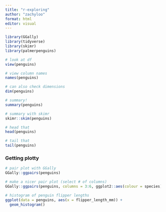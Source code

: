 ```yaml
---
title: "r-exploring"
author: "zachyloo"
format: html
editor: visual
---
```


```r
library(GGally)
library(tidyverse)
library(skimr)
library(palmerpenguins)
```

```r
# look at df
view(penguins)

# view column names
names(penguins)
```

```r
# can also check dimensions
dim(penguins)
```

```r
# summary!
summary(penguins)
```

```r
# summary with skimr
skimr::skim(penguins)
```

```r
# head that
head(penguins)
```

```r
# tail that
tail(penguins)
```

### Getting plotty

```r
# pair plot with GGally
GGally::ggpairs(penguins)
```

```r
# make a nicer pair plot (select # of columns)
GGally::ggpairs(penguins, columns = 3:6, ggplot2::aes(colour = species))
```

```r
# histogram of penguin flipper lengths
ggplot(data = penguins, aes(x = flipper_length_mm)) +
  geom_histogram()
```
